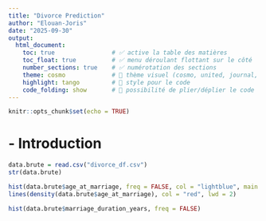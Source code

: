 ```yaml
---
title: "Divorce Prediction"
author: "Elouan-Joris"
date: "2025-09-30"
output:
  html_document:
    toc: true                # ✅ active la table des matières
    toc_float: true          # ✅ menu déroulant flottant sur le côté
    number_sections: true    # ✅ numérotation des sections
    theme: cosmo             # 🌈 thème visuel (cosmo, united, journal, etc.)
    highlight: tango         # 🎨 style pour le code
    code_folding: show       # 🔽 possibilité de plier/déplier le code
---
```



```r
knitr::opts_chunk$set(echo = TRUE)
```

# - Introduction



```r
data.brute = read.csv("divorce_df.csv")
str(data.brute)
```

```r
hist(data.brute$age_at_marriage, freq = FALSE, col = "lightblue", main = "Âge au mariage")
lines(density(data.brute$age_at_marriage), col = "red", lwd = 2)

hist(data.brute$marriage_duration_years, freq = FALSE) 
```

